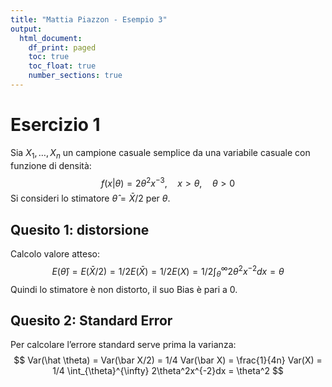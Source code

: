 ---
title: "Mattia Piazzon - Esempio 3"
output:
  html_document: 
    df_print: paged
    toc: true
    toc_float: true
    number_sections: true
---

# Esercizio 1

Sia $X_1,…,X_n$ un campione casuale semplice da una variabile casuale con funzione di densità:
$$
f(x|\theta) = 2\theta^2x^{-3}, \quad x>\theta, \quad \theta>0
$$
Si consideri lo stimatore $\hat \theta = \bar X/2$ per $\theta$.

## Quesito 1: distorsione

Calcolo valore atteso:
$$
E(\hat \theta) = E(\bar X/2) = 1/2 E(\bar X) = 1/2 E(X) = 1/2 \int_{\theta}^{\infty} 2\theta^2x^{-2}dx = \theta
$$
Quindi lo stimatore è non distorto, il suo Bias è pari a 0.

## Quesito 2: Standard Error

Per calcolare l'errore standard serve prima la varianza:
$$
Var(\hat \theta) = Var(\bar X/2) = 1/4 Var(\bar X) = \frac{1}{4n} Var(X) = 1/4 \int_{\theta}^{\infty} 2\theta^2x^{-2}dx = \theta^2
$$




















